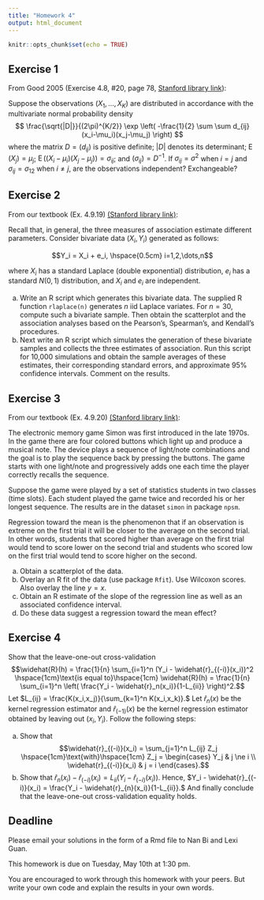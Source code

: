 ```yaml
---
title: "Homework 4"
output: html_document
---
```


```r
knitr::opts_chunk$set(echo = TRUE)
```

## Exercise 1

From Good 2005 (Exercise 4.8, #20, page 78, [Stanford library link](https://searchworks.stanford.edu/view/7694177)):

Suppose the observations $(X_1,\dots,X_K)$ are distributed in accordance with the multivariate normal probability density
$$
\frac{\sqrt{|D|}}{(2\pi)^{K/2}} \exp \left( -\frac{1}{2} \sum \sum d_{ij} (x_i-\mu_i)(x_j-\mu_j) \right)
$$
where the matrix $D = (d_{ij})$ is positive definite; $|D|$ denotes its determinant; $\operatorname{E}(X_j) = \mu_j$; $\operatorname{E}((X_i−\mu_i)(X_j−\mu_j)) = \sigma_{ij}$; and $(\sigma_{ij})= D^{−1}$. If $\sigma_{ij} = \sigma^2$ when $i = j$ and $\sigma_{ij} = \sigma_{12}$ when $i \ne j$, are the observations independent? Exchangeable?

<!--
## Exercise 2

From our textbook (Ex. 4.9.6) [(Stanford library link)](https://searchworks.stanford.edu/view/10718635):  

For the simple regression model, the estimator of slope proposed by Theil (1950) is defined as the median of the pairwise slopes:
$$\beta^T = \operatorname{med}\{b_{ij}\}$$ 
where $b_{ij} = (y_j − y_i)/(x_j − x_i)$ for $i<j$.

(a) Write an R function which takes as input a vector of response variables and a vector of explanatory variables and returns the Theil estimate.
(b) For a simple regression model where the predictor is a continuous variable, write an R function which computes the bootstrap percentile confidence interval for the slope parameter based on Theil’s estimate.
(c) Show that Theil’s estimate reduces to the the Hodges–Lehmann estimator for the two-sample location problem.
-->

<!--
## Exercise 3

From our textbook (Ex. 4.9.15) [(Stanford library link)](https://searchworks.stanford.edu/view/10718635): 

Using the ``baseball`` data, obtain the scatterplot between the variables home run productions and RBIs. Then compute the Pearson’s, Spearman’s, and Kendall’s analyses for these variables. Comment on the plot and analyses.

From our textbook (Ex. 4.9.16) [(Stanford library link)](https://searchworks.stanford.edu/view/10718635):  

Write an R function which computes the $t$-test version of Spearman’s procedure and returns it along with the corresponding $p$-value and the estimate of $\rho_S$.
-->

## Exercise 2

From our textbook (Ex. 4.9.19) [(Stanford library link)](https://searchworks.stanford.edu/view/10718635):  

Recall that, in general, the three measures of association estimate different parameters. Consider bivariate data $(X_i,Y_i)$ generated as follows:

$$Y_i = X_i + e_i, \hspace{0.5cm} i=1,2,\dots,n$$

where $X_i$ has a standard Laplace (double exponential) distribution, $e_i$ has a standard $N(0,1)$ distribution, and $X_i$ and $e_i$ are independent.

(a) Write an R script which generates this bivariate data. The supplied R function ``rlaplace(n)`` generates $n$ iid Laplace variates. For $n = 30$, compute such a bivariate sample. Then obtain the scatterplot and the association analyses based on the Pearson's, Spearman's, and Kendall's procedures.
(b) Next write an R script which simulates the generation of these bivariate samples and collects the three estimates of association. Run this script for 10,000 simulations and obtain the sample averages of these estimates, their corresponding standard errors, and approximate 95% confidence intervals. Comment on the results.

## Exercise 3

From our textbook (Ex. 4.9.20) [(Stanford library link)](https://searchworks.stanford.edu/view/10718635):  

The electronic memory game Simon was first introduced in the late 1970s. In the game there are four colored buttons which light up and produce a musical note. The device plays a sequence of light/note combinations and the goal is to play the sequence back by pressing the buttons. The game starts with one light/note and progressively adds one each time the player correctly recalls the sequence.

Suppose the game were played by a set of statistics students in two classes (time slots). Each student played the game twice and recorded his or her longest sequence. The results are in the dataset ``simon`` in package ``npsm``.

Regression toward the mean is the phenomenon that if an observation is extreme on the first trial it will be closer to the average on the second trial. In other words, students that scored higher than average on the first trial would tend to score lower on the second trial and students who scored low on the first trial would tend to score higher on the second.

(a) Obtain a scatterplot of the data.
(b) Overlay an R fit of the data (use package ``Rfit``). Use Wilcoxon scores. Also overlay the line $y = x$.
(c) Obtain an R estimate of the slope of the regression line as well as an associated confidence interval.
(d) Do these data suggest a regression toward the mean effect?

## Exercise 4

Show that the leave-one-out cross-validation $$\widehat{R}(h) = \frac{1}{n} \sum_{i=1}^n (Y_i - \widehat{r}_{(-i)}(x_i))^2 \hspace{1cm}\text{is equal to}\hspace{1cm} \widehat{R}(h) = \frac{1}{n} \sum_{i=1}^n \left( \frac{Y_i - \widehat{r}_n(x_i)}{1-L_{ii}} \right)^2.$$ Let $L_{ij} = \frac{K(x_i,x_j)}{\sum_{k=1}^n K(x_i,x_k)}.$ Let $\widehat{r}_n(x)$ be the kernel regression estimator and $\widehat{r}_{(-1)}(x)$ be the kernel regression estimator obtained by leaving out $(x_i,Y_i).$ Follow the following steps:

(a) Show that 
$$\widehat{r}_{(-i)}(x_i) = \sum_{j=1}^n L_{ij} Z_j \hspace{1cm}\text{with}\hspace{1cm}
Z_j =
\begin{cases}
Y_j & j \ne i \\
\widehat{r}_{(-i)}(x_i) & j = i
\end{cases}.$$
(b) Show that $\widehat{r}_n(x_i) - \widehat{r}_{(-i)}(x_i) = L_{ii} (Y_i - \widehat{r}_{(-i)}(x_i))$. Hence, $Y_i - \widehat{r}_{(-i)}(x_i) = \frac{Y_i - \widehat{r}_{n}(x_i)}{1-L_{ii}}.$ And finally conclude that the leave-one-out cross-validation equality holds.

## Deadline

Please email your solutions in the form of a Rmd file to Nan Bi and Lexi Guan.

This homework is due on Tuesday, May 10th at 1:30 pm.

You are encouraged to work through this homework with your peers. But write your own code and explain the results in your own words.
